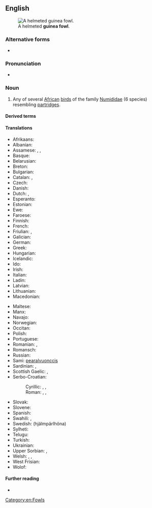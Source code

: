 {{also|guineafowl|guinea-fowl}}
==English==
[[Image:Helmeted guineafowl kruger.jpg|thumb|A helmeted '''guinea fowl'''.]]

===Alternative forms===
* {{l|en|guineafowl}}

===Pronunciation===
* {{IPA|/ˈɡɪni ˌfaʊl/|lang=en}}

===Noun===
{{en-noun|s|guinea fowl}}

# Any of several [[African]] [[bird]]s of the family [[Numididae]] (6 species) resembling [[partridge]]s.

====Derived terms====
{{der3|lang=en|{{vern|black guineafowl}}
|{{vern|crested guineafowl}}
|[[helmeted guineafowl]]
|{{vern|plumed guineafowl}}
|{{vern|vulturine guineafowl}}
|{{vern|white-breasted guineafowl}}
}}

====Translations====
{{trans-top|bird}}
* Afrikaans: {{t|af|tarentaal}}
* Albanian: {{t|sq|pula faraone}}
* Assamese: {{t|as|তিতৰ}}, {{t|as|তিতৌ কুকুৰা}}, {{t|as|চীনা কুকুৰা}}
* Basque: {{t|eu|pintada}}
* Belarusian: {{t|be|цацарка|f}}
* Breton: {{t|br|klujar-Spagn}}
* Bulgarian: {{t|bg|токачка|tr=tokačka|f}}
* Catalan: {{t+|ca|pintada|f}}, {{t|ca|gallina de guinea|f}}
* Czech: {{t+|cs|perlička|f}}
* Danish: {{t|da|perlehøne}}
* Dutch: {{t+|nl|parelhoen|n}}, {{t|nl|poelepetaat|n}}
* Esperanto: {{t|eo|numido}}
* Estonian: {{t|et|pärlkana}}
* Ewe: {{t|ee|tsaxe}}
* Faroese: {{t|fo|perluhøna}}
* Finnish: {{t+|fi|helmikana}}
* French: {{t+|fr|pintade|f}}
* Friulian: {{t|fur|faraone}}, {{t|fur|gjaline faraone}}
* Galician: {{t|gl|galiña de guiné|f}}
* German: {{t|de|Perlhuhn|n}}
* Greek: {{t+|el|φραγκόκοτα|f}}
* Hungarian: {{t+|hu|gyöngytyúk}}
* Icelandic: {{t|is|perluhænsn}}
* Ido: {{t+|io|pintado}}
* Irish: {{t|ga|guine}}
* Italian: {{t+|it|faraona|f}}
* Ladin: {{t|lld|faraona|f}}
* Latvian: {{t|lv|pērļu vistiņa}}
* Lithuanian: {{t+|lt|patarška}}
* Macedonian: {{t|mk|бисерка|f|tr=bíserka|sc=Cyrl}}
{{trans-mid}}
* Maltese: {{t|mt|farawni}}
* Manx: {{t|gv|eeanlee injinagh|m}}
* Navajo: {{t|nv|naaʼahóóhaistłʼinii}}
* Norwegian: {{t|no|perlehøne}}
* Occitan: {{t|oc|pintarda|f}}
* Polish: {{t+|pl|perliczka|f}}
* Portuguese: {{t+|pt|galinha d'angola|f}}
* Romanian: {{t+|ro|bibilică|f}}, {{t+|ro|pichire|f}}
* Romansch: {{t|rm|giaglina perlada|f}}
* Russian: {{t+|ru|цеса́рка|f}}
* Sami: [[pearalvuonccis]]
* Sardinian: {{t|sc|magliocchina|f}}, {{t|sc|pudda de ìndias|f}}
* Scottish Gaelic: {{t|gd|coileach Innseanach|m}} {{qualifier|male}}, {{t|gd|cearc Innseanach|f}} {{qualifier|female}}
* Serbo-Croatian:
*: Cyrillic: {{t|sh|мисирка}}, {{t|sh|бисерка}}, {{t|sh|мoрка}}
*: Roman: {{t+|sh|misirka}}, {{t+|sh|biserka}}, {{t+|sh|morka}}
* Slovak: {{t|sk|perlička|f}}
* Slovene: {{t+|sl|pegatka|f}}
* Spanish: {{t|es|gallina de Guinea|f}}
* Swahili: {{t+|sw|kanga}}, {{t+|sw|kororo}}
* Swedish: {{t|sv|pärlhöna|c}} (hjälmpärlhöna)
* Sylheti: {{t|syl|ꠔꠤꠔꠞ|tr=titor}}
* Telugu: {{t+|te|గిన్నికోడి}}
* Turkish: {{t+|tr|beçtavuğu}}
* Ukrainian: {{t+|uk|цесарка|tr=cesarka|f}}
* Upper Sorbian: {{t|hsb|parlawa}}, {{t|hsb|krjepjena}}
* Welsh: {{t|cy|iâr gini}}, {{t|cy|combác}}, {{t|cy|cochwat}}
* West Frisian: {{t|fy|poepeletaat}}
* Wolof: {{t+|wo|naat|alt=naat bi}}
{{trans-bottom}}

====Further reading====
* {{pedialite}}

[[Category:en:Fowls]]